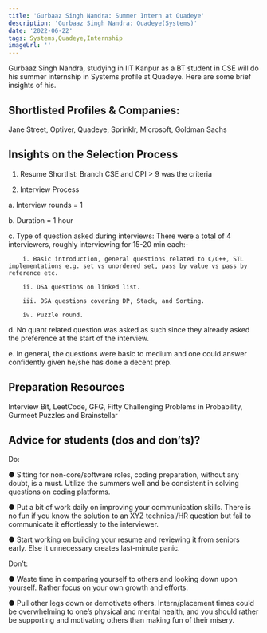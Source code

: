 ```yaml
---
title: 'Gurbaaz Singh Nandra: Summer Intern at Quadeye'
description: 'Gurbaaz Singh Nandra: Quadeye(Systems)'
date: '2022-06-22'
tags: Systems,Quadeye,Internship
imageUrl: ''
---
```


Gurbaaz Singh Nandra, studying in IIT Kanpur as a BT student in CSE will do
his summer internship in Systems profile at Quadeye. Here are some brief
insights of his.

## Shortlisted Profiles & Companies:
Jane Street, Optiver, Quadeye, Sprinklr, Microsoft, Goldman Sachs

## Insights on the Selection Process
1. Resume Shortlist: Branch CSE and CPI > 9 was the criteria

2. Interview Process

a. Interview rounds = 1

b. Duration = 1 hour

c. Type of question asked during interviews: There were a
total of 4 interviewers, roughly interviewing for 15-20 min
each:-

        i. Basic introduction, general questions related to C/C++, STL implementations e.g. set vs unordered set, pass by value vs pass by reference etc.

        ii. DSA questions on linked list.

        iii. DSA questions covering DP, Stack, and Sorting.

        iv. Puzzle round.

d. No quant related question was asked as such since they
already asked the preference at the start of the interview.

e. In general, the questions were basic to medium and one
could answer confidently given he/she has done a
decent prep.

##  Preparation Resources
Interview Bit, LeetCode, GFG, Fifty Challenging Problems in Probability, Gurmeet Puzzles and Brainstellar

## Advice for students (dos and don’ts)? 
Do:

● Sitting for non-core/software roles, coding preparation, without any doubt, is a must.
Utilize the summers well and be consistent in solving questions on coding platforms.

● Put a bit of work daily on improving your communication skills. There is no fun if you
know the solution to an XYZ technical/HR question but fail to communicate it
effortlessly to the interviewer.

● Start working on building your resume and reviewing it from seniors early. Else it
unnecessary creates last-minute panic.

Don’t:

● Waste time in comparing yourself to others and looking down upon yourself. Rather
focus on your own growth and efforts.

● Pull other legs down or demotivate others. Intern/placement times could be
overwhelming to one’s physical and mental health, and you should rather be
supporting and motivating others than making fun of their misery.

